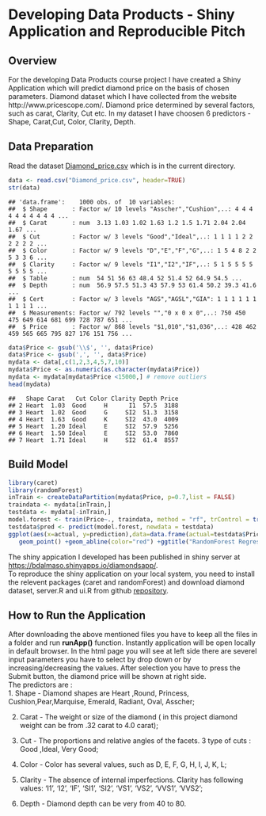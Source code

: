 # Developing Data Products - Shiny Application and Reproducible Pitch

## Overview
For the developing Data Products course project I have created a Shiny Application which will predict diamond price on the basis of chosen parameters. Diamond dataset which I have collected from the website http://www.pricescope.com/. Diamond price determined by several factors, such as carat, Clarity, Cut etc. In my dataset I have choosen 6 predictors - Shape, Carat,Cut, Color, Clarity, Depth.

## Data Preparation
Read the dataset [Diamond_price.csv](https://github.com/anupb08/DataProducts) which is in the current directory.

```r
data <- read.csv("Diamond_price.csv", header=TRUE)
str(data)
```

```
## 'data.frame':	1000 obs. of  10 variables:
##  $ Shape       : Factor w/ 10 levels "Asscher","Cushion",..: 4 4 4 4 4 4 4 4 4 4 ...
##  $ Carat       : num  3.13 1.03 1.02 1.63 1.2 1.5 1.71 2.04 2.04 1.67 ...
##  $ Cut         : Factor w/ 3 levels "Good","Ideal",..: 1 1 1 1 2 2 2 2 2 2 ...
##  $ Color       : Factor w/ 9 levels "D","E","F","G",..: 1 5 4 8 2 2 5 3 3 6 ...
##  $ Clarity     : Factor w/ 9 levels "I1","I2","IF",..: 5 1 5 5 5 5 5 5 5 5 ...
##  $ Table       : num  54 51 56 63 48.4 52 51.4 52 64.9 54.5 ...
##  $ Depth       : num  56.9 57.5 51.3 43 57.9 53 61.4 50.2 39.3 41.6 ...
##  $ Cert        : Factor w/ 3 levels "AGS","AGSL","GIA": 1 1 1 1 1 1 1 1 1 1 ...
##  $ Measurements: Factor w/ 792 levels "","0 x 0 x 0",..: 750 450 475 649 614 681 699 728 787 651 ...
##  $ Price       : Factor w/ 868 levels "$1,010","$1,036",..: 428 462 459 565 665 795 827 176 151 756 ...
```

```r
data$Price <- gsub('\\$', '', data$Price)
data$Price <- gsub(',', '', data$Price)
mydata <- data[,c(1,2,3,4,5,7,10)]
mydata$Price <- as.numeric(as.character(mydata$Price))
mydata <- mydata[mydata$Price <15000,] # remove outliers
head(mydata)
```

```
##   Shape Carat   Cut Color Clarity Depth Price
## 2 Heart  1.03  Good     H      I1  57.5  3188
## 3 Heart  1.02  Good     G     SI2  51.3  3158
## 4 Heart  1.63  Good     K     SI2  43.0  4009
## 5 Heart  1.20 Ideal     E     SI2  57.9  5256
## 6 Heart  1.50 Ideal     E     SI2  53.0  7860
## 7 Heart  1.71 Ideal     H     SI2  61.4  8557
```

## Build Model

```r
library(caret)
library(randomForest)
inTrain <- createDataPartition(mydata$Price, p=0.7,list = FALSE)
traindata <- mydata[inTrain,]
testdata <- mydata[-inTrain,]
model.forest <- train(Price~., traindata, method = "rf", trControl = trainControl(method = "cv", number = 3))
testdata$pred <- predict(model.forest, newdata = testdata)
ggplot(aes(x=actual, y=prediction),data=data.frame(actual=testdata$Price, prediction=predict(model.forest, testdata)))+ 
   geom_point() +geom_abline(color="red") +ggtitle("RandomForest Regression in R" )
```

The shiny appication I developed has been published in shiny server at [https://bdalmaso.shinyapps.io/diamondsapp/](https://bdalmaso.shinyapps.io/diamondsapp/).     
To reproduce the shiny application on your local system, you need to install the relevent packages (caret and randomForest) and download diamond dataset, server.R and ui.R from github [repository](https://github.com/barbaradalmaso/DevelopingDataProject/).     

## How to Run the Application
After downloading the above mentioned files you have to keep all the files in a folder and run **runApp()** function. Instantly application will be open locally in default browser. In the html page you will see at left side there are severel input parameters you have to select by drop down or by increasing/decreasing the values. After selection you have to press the Submit button, the diamond price will be shown at right side.   
The predictors are :    
1. Shape - Diamond shapes are Heart ,Round, Princess, Cushion,Pear,Marquise, Emerald, Radiant, Oval, Asscher;

2. Carat - The weight or size of the diamond ( in this project diamond weight can be from .32 carat to 4.0 carat); 

3. Cut - The proportions and relative angles of the facets. 3 type of cuts : Good ,Ideal, Very Good;    

4. Color - Color has several values, such as D, E, F, G, H, I, J, K, L;

5. Clarity - The absence of internal imperfections. Clarity has following values: 'I1', 'I2', 'IF', 'SI1', 'SI2', 'VS1', 'VS2', 'VVS1', 'VVS2';

6. Depth - Diamond depth can be very from 40 to 80.      
